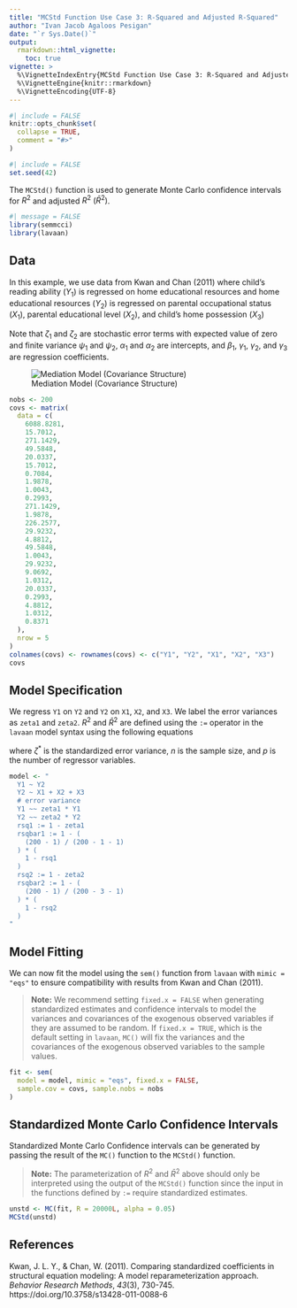 ```yaml
---
title: "MCStd Function Use Case 3: R-Squared and Adjusted R-Squared"
author: "Ivan Jacob Agaloos Pesigan"
date: "`r Sys.Date()`"
output:
  rmarkdown::html_vignette:
    toc: true
vignette: >
  %\VignetteIndexEntry{MCStd Function Use Case 3: R-Squared and Adjusted R-Squared}
  %\VignetteEngine{knitr::rmarkdown}
  %\VignetteEncoding{UTF-8}
---
```


```r
#| include = FALSE
knitr::opts_chunk$set(
  collapse = TRUE,
  comment = "#>"
)
```

```r
#| include = FALSE
set.seed(42)
```

The `MCStd()` function is used
to generate Monte Carlo confidence intervals
for $R^{2}$ and adjusted $R^{2}$ $\left( \bar{R}^{2}\right)$.

```r
#| message = FALSE
library(semmcci)
library(lavaan)
```

## Data

In this example,
we use data from Kwan and Chan (2011)
where child's reading ability ($Y_{1}$)
is regressed on home educational resources
and home educational resources ($Y_{2}$)
is regressed on
parental occupational status ($X_{1}$),
parental educational level ($X_{2}$), and
child's home possession ($X_{3}$)

\begin{equation}
    Y_{1}
    =
    \alpha_{1}
    +
    \beta_{1}
    Y_{2}
    +
    \zeta_{1} ,
\end{equation}

\begin{equation}
    Y_{2}
    =
    \alpha_{2}
    +
    \gamma_{1}
    X_{1}
    +
    \gamma_{2}
    X_{2}
    +
    \gamma_{3}
    X_{3}
    +
    \zeta_{2} .
\end{equation}

\noindent Note that $\zeta_{1}$ and $\zeta_{2}$ are stochastic error terms
with expected value of zero
and finite variance $\psi_{1}$ and $\psi_{2}$,
$\alpha_{1}$ and $\alpha_{2}$ are intercepts,
and $\beta_{1}$, $\gamma_{1}$, $\gamma_{2}$, and $\gamma_{3}$
are regression coefficients.

![Mediation Model (Covariance Structure)](https://raw.githubusercontent.com/jeksterslab/semmcci/main/latexsrc/figures/png/kwan-2011-example-2.png)

```r
nobs <- 200
covs <- matrix(
  data = c(
    6088.8281,
    15.7012,
    271.1429,
    49.5848,
    20.0337,
    15.7012,
    0.7084,
    1.9878,
    1.0043,
    0.2993,
    271.1429,
    1.9878,
    226.2577,
    29.9232,
    4.8812,
    49.5848,
    1.0043,
    29.9232,
    9.0692,
    1.0312,
    20.0337,
    0.2993,
    4.8812,
    1.0312,
    0.8371
  ),
  nrow = 5
)
colnames(covs) <- rownames(covs) <- c("Y1", "Y2", "X1", "X2", "X3")
covs
```

## Model Specification

We regress `Y1` on `Y2` and `Y2` on `X1`, `X2`, and `X3`.
We label the error variances as `zeta1` and `zeta2`.
$R^{2}$ and $\bar{R}^{2}$
are defined using the `:=` operator
in the `lavaan` model syntax
using the following equations

\begin{equation}
    R^{2}
    =
    1 - \zeta^{\ast}
\end{equation}

\begin{equation}
    \bar{R}^{2}
    =
    1
    -
    \left(
    \frac{n - 1}{n - p - 1}
    \right)
    \left(
    1 - R^2
    \right)
\end{equation}

\noindent where $\zeta^{\ast}$
is the standardized error variance,
$n$ is the sample size,
and $p$ is the number of regressor variables.

```r
model <- "
  Y1 ~ Y2
  Y2 ~ X1 + X2 + X3
  # error variance
  Y1 ~~ zeta1 * Y1
  Y2 ~~ zeta2 * Y2
  rsq1 := 1 - zeta1
  rsqbar1 := 1 - (
    (200 - 1) / (200 - 1 - 1)
  ) * (
    1 - rsq1
  )
  rsq2 := 1 - zeta2
  rsqbar2 := 1 - (
    (200 - 1) / (200 - 3 - 1)
  ) * (
    1 - rsq2
  )
"
```

## Model Fitting

We can now fit the model using the `sem()` function from `lavaan`
with `mimic = "eqs"`
to ensure compatibility with results from Kwan and Chan (2011).

> **Note:** We recommend setting `fixed.x = FALSE`
> when generating standardized estimates and confidence intervals
> to model the variances and covariances of the exogenous observed variables
> if they are assumed to be random.
> If `fixed.x = TRUE`, which is the default setting in `lavaan`,
> `MC()` will fix the variances and the covariances
> of the exogenous observed variables to the sample values.

```r
fit <- sem(
  model = model, mimic = "eqs", fixed.x = FALSE,
  sample.cov = covs, sample.nobs = nobs
)
```

## Standardized Monte Carlo Confidence Intervals

Standardized Monte Carlo Confidence intervals can be generated by passing the result of the `MC()` function to the `MCStd()` function.

> **Note:** The parameterization of $R^{2}$ and $\bar{R}^{2}$ above
> should only be interpreted using the output of the `MCStd()` function
> since the input in the functions defined by `:=`
> require standardized estimates.

```r
unstd <- MC(fit, R = 20000L, alpha = 0.05)
MCStd(unstd)
```

## References

Kwan, J. L. Y., & Chan, W. (2011).
Comparing standardized coefficients in structural equation modeling:
A model reparameterization approach.
*Behavior Research Methods*, *43*(3), 730-745.
https://doi.org/10.3758/s13428-011-0088-6
